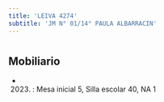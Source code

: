 ```yaml
---
title: 'LEIVA 4274'
subtitle: 'JM N° 01/14° PAULA ALBARRACIN'
---
```


#


## Mobiliario

*  (2023) : Mesa inicial 5, Silla escolar 40, NA 1 



